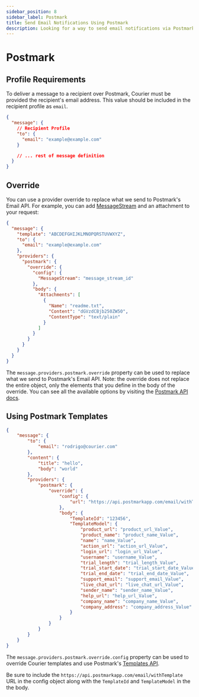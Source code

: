 ```yaml
---
sidebar_position: 8
sidebar_label: Postmark
title: Send Email Notifications Using Postmark
description: Looking for a way to send email notifications via Postmark? This step-by-step tutorial will show you how to integrate Postmark's API the easy way.
---
```


# Postmark

## Profile Requirements

To deliver a message to a recipient over Postmark, Courier must be provided the recipient's email address. This value should be included in the recipient profile as `email`.

```json title=JSON
{
  "message": {
    // Recipient Profile
    "to": {
      "email": "example@example.com"
    }

    // ... rest of message definition
  }
}
```

## Override

You can use a provider override to replace what we send to Postmark's Email API. For example, you can add [MessageStream](https://postmarkapp.com/support/article/1207-how-to-create-and-send-through-message-streams) and an attachment to your request:

```json title=JSON
{
  "message": {
    "template": "ABCDEFGHIJKLMNOPQRSTUVWXYZ",
    "to": {
      "email": "example@example.com"
    },
    "providers": {
      "postmark": {
        "override": {
          "config": {
            "MessageStream": "message_stream_id"
          },
          "body": {
            "Attachments": [
              {
                "Name": "readme.txt",
                "Content": "dGVzdCBjb250ZW50",
                "ContentType": "text/plain"
              }
            ]
          }
        }
      }
    }
  }
}
```

The `message.providers.postmark.override` property can be used to replace what we send to Postmark's Email API. Note: the override does not replace the entire object, only the elements that you define in the body of the override. You can see all the available options by visiting the [Postmark API docs](https://postmarkapp.com/developer/api/email-api).

## Using Postmark Templates

```json title=JSON
{
	"message": {
		"to": {
			"email": "rodrigo@courier.com"
		},
		"content": {
			"title": "hello",
			"body": "world"
		},
		"providers": {
			"postmark": {
				"override": {
					"config": {
						"url": "https://api.postmarkapp.com/email/withTemplate"
					},
					"body": {
						"TemplateId": "123456",
						"TemplateModel": {
							"product_url": "product_url_Value",
							"product_name": "product_name_Value",
							"name": "name_Value",
							"action_url": "action_url_Value",
							"login_url": "login_url_Value",
							"username": "username_Value",
							"trial_length": "trial_length_Value",
							"trial_start_date": "trial_start_date_Value",
							"trial_end_date": "trial_end_date_Value",
							"support_email": "support_email_Value",
							"live_chat_url": "live_chat_url_Value",
							"sender_name": "sender_name_Value",
							"help_url": "help_url_Value",
							"company_name": "company_name_Value",
							"company_address": "company_address_Value"
						}
					}
				}
			}
		}
	}
}
```

The `message.providers.postmark.override.config` property can be used to override Courier templates and use Postmark's [Templates API](https://postmarkapp.com/developer/api/templates-api). 

Be sure to include the `https://api.postmarkapp.com/email/withTemplate` URL in the config object along with the `TemplateId` and `TemplateModel` in the the body.